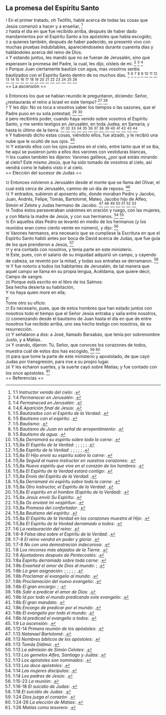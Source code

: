 == La promesa del Espíritu Santo ==

{{anchor|1}} <small>1</small> En el primer tratado, oh Teófilo, hablé acerca de todas las cosas que Jesús comenzó a hacer y a enseñar, <ref>1:1 ''Instructor venido del cielo'': {{lib|LU|141|7|10}}.</ref><br>
{{anchor|2}} <small>2</small> hasta el día en que fue recibido arriba, después de haber dado mandamientos por el Espíritu Santo a los apóstoles que había escogido;<br>
{{anchor|3}} <small>3</small> a quienes también, después de haber padecido, se presentó vivo con muchas pruebas indubitables, apareciéndoseles durante cuarenta días y hablándoles acerca del reino de Dios.<br>
{{anchor|4}} <small>4</small> Y estando juntos, les mandó que no se fueran de Jerusalén, sino que esperasen la promesa del Padre, la cual, les dijo, oísteis de mí. <ref>1:4 ''Permanecer en Jerusalén'': {{lib|LU|193|5|2}}.</ref> <ref>1:4 ''Permaneced en Jerusalén'': {{lib|LU|193|0|5}}.</ref> <ref>1:4,6 ''Aparición final de Jesús'': {{lib|LU|193|3|1}}.</ref><br>
{{anchor|5}} <small>5</small> Porque Juan ciertamente bautizó con agua, mas vosotros seréis bautizados con el Espíritu Santo dentro de no muchos días. <ref>1:5 ''Bautizados con el Espíritu de la Verdad'': {{lib|LU|191|5|3}}.</ref> <ref>1:5 ''Bautismo con el espíritu'': {{lib|LU|141|6|5}}.</ref> <ref>1:5 ''Bautismo'': {{lib|LU|85|4|1}}.</ref> <ref>1:5 ''Bautismo de Juan en señal de arrepentimiento'': {{lib|LU|137|8|10}}.</ref> <ref>1:5 ''Bautismo de agua'': {{lib|LU|87|6|5}}.</ref> <ref>1:5,8a ''Derramará su espíritu sobre toda la carne'': {{lib|LU|190|5|4}}.</ref> <ref>1:5,8a ''El Espíritu de la Verdad'': {{lib|LU|120|2|6}}; {{lib|LU|146|3|6}}; {{lib|LU|180|6|3}}; {{lib|LU|191|6|3}}; {{lib|LU|21|5|7}}; {{lib|LU|34|4|1}}.</ref> <ref>1:5,8a ''Espíritu de la Verdad'': {{lib|LU|120|2|4}}; {{lib|LU|137|8|7}}; {{lib|LU|20|6|8}}; {{lib|LU|32|5|8}}; {{lib|LU|34|5|5}}; {{lib|LU|34|7|1}}.</ref> <ref>1:5,8a ''El Hijo envió su espíritu sobre la carne'': {{lib|LU|20|1|6}}.</ref> <ref>1:5,8a ''Seguid al nuevo instructor en vuestros corazones'': {{lib|LU|181|2|14}}.</ref> <ref>1:5,8a ''Nuevo espiritu que vive en el corazón de los hombres'': {{lib|LU|121|7|5}}.</ref> <ref>1:5,8a ''El Espíritu de la Verdad estará contigo'': {{lib|LU|181|2|24}}.</ref> <ref>1:5,8a ''Envío del Espíritu de la Verdad'': {{lib|LU|193|5|2}}.</ref> <ref>1:5,8a ''Derramaré mi espíritu sobre toda la carne'': {{lib|LU|181|1|4}}.</ref> <ref>1:5,8a ''Otro instructor, el Espíritu de la Verdad'': {{lib|LU|176|4|3}}.</ref> <ref>1:5,8a ''El espíritu en el hombre (Espíritu de la Verdad)'': {{lib|LU|103|1|6}}.</ref> <ref>1:5,8a ''Jesús envió Su Espíritu'': {{lib|LU|141|4|5}}.</ref> <ref>1:5,8a ''Os enviaré mi «espíritu»'': {{lib|LU|180|4|5}}.</ref> <ref>1:5,8a ''Promesa del confortador'': {{lib|LU|180|3|3}}.</ref> <ref>1:5,8a ''Bautismo del espíritu'': {{lib|LU|194|2|10}}.</ref> <ref>1:5,8a ''El Espíritu de la Verdad en los corazones muestra al Hijo'': {{lib|LU|194|3|1}}.</ref> <ref>1:5,8a ''El Espíritu de la Verdad derramado a todos'': {{lib|LU|194|3|6}}.</ref><br>
== La ascensión ==

{{anchor|6}} <small>6</small> Entonces los que se habían reunido le preguntaron, diciendo: Señor, ¿restaurarás el reino a Israel en este tiempo? <ref>1:6 ''La restauración del reino'': {{lib|LU|135|6|2}}.</ref> <ref>1:6-8 ''Falsa idea sobre el Espíritu de la Verdad'': {{lib|LU|193|3|2}}.</ref><br>
{{anchor|7}} <small>7</small> Y les dijo: No os toca a vosotros saber los tiempos o las sazones, que el Padre puso en su sola potestad; <ref>1:7-8 ''El reino vendrá en poder y gloria'': {{lib|LU|141|4|5}}.</ref> <ref>1:7-8 ''No con una demostración indecorosa'': {{lib|LU|140|1|5}}.</ref><br>
{{anchor|8}} <small>8</small> pero recibiréis poder, cuando haya venido sobre vosotros el Espíritu Santo, y me seréis testigos en Jerusalén, en toda Judea, en Samaria, y hasta lo último de la tierra. <ref>1:8 ''Los rincones más alejados de la Tierra'': {{lib|LU|181|2|26}}.</ref> <ref>1:8 ''Ajustadores después de Pentecostés'': {{lib|LU|108|2|3}}.</ref> <ref>1:8a ''Espíritu derramado sobre toda carne'': {{lib|LU|52|5|6}}.</ref> <ref>1:8b ''Enseñad el amor de Dios al mundo'': {{lib|LU|193|1|2}}; {{lib|LU|193|1|2}}.</ref> <ref>1:8b ''La gran asignación'': {{lib|LU|190|3|1}}; {{lib|LU|190|4|1}}; {{lib|LU|191|4|4}}; {{lib|LU|191|5|3}}; {{lib|LU|191|6|3}}; {{lib|LU|193|2|2}}.</ref> <ref>1:8b ''Proclamar el evangelio al mundo'': {{lib|LU|181|2|12}}.</ref> <ref>1:8b ''Proclamación del nuevo evangelio'': {{lib|LU|193|5|2}}.</ref> <ref>1:8b ''El gran encargo'': {{lib|LU|165|6|3}}; {{lib|LU|178|1|14}}.</ref> <ref>1:8b ''Salir a predicar el amor de Dios'': {{lib|LU|193|0|4}}.</ref> <ref>1:8b ''Id por todo el mundo predicando este evangelio'': {{lib|LU|193|0|5}}.</ref> <ref>1:8b ''El gran mandato'': {{lib|LU|95|7|3}}.</ref> <ref>1:8b ''Encargo de predicar por el mundo'': {{lib|LU|140|9|2}}.</ref> <ref>1:8b ''El evangelio por todo el mundo'': {{lib|LU|176|2|3}}.</ref> <ref>1:8b ''Id predicad el evangelio a todos'': {{lib|LU|143|1|5}}.</ref><br>
{{anchor|9}} <small>9</small> Y habiendo dicho estas cosas, viéndolo ellos, fue alzado, y le recibió una nube que le ocultó de sus ojos. <ref>1:9 ''La ascensión'': {{lib|LU|193|5|3}}.</ref><br>
{{anchor|10}} <small>10</small> Y estando ellos con los ojos puestos en el cielo, entre tanto que él se iba, he aquí se pusieron junto a ellos dos varones con vestiduras blancas,<br>
{{anchor|11}} <small>11</small> los cuales también les dijeron: Varones galileos, ¿por qué estáis mirando al cielo? Este mismo Jesús, que ha sido tomado de vosotros al cielo, así vendrá como le habéis visto ir al cielo.<br>
== Elección del sucesor de Judas ==

{{anchor|12}} <small>12</small> Entonces volvieron a Jerusalén desde el monte que se llama del Olivar, el cual está cerca de Jerusalén, camino de un día de reposo. <ref>1:12-14 ''Primera reunión de los apóstoles'': {{lib|LU|193|6|1}}.</ref><br>
{{anchor|13}} <small>13</small> Y entrados, subieron al aposento alto, donde moraban Pedro y Jacobo, Juan, Andrés, Felipe, Tomás, Bartolomé, Mateo, Jacobo hijo de Alfeo, Simón el Zelote y Judas hermano de Jacobo. <ref>1:13 ''Natanael Bartolomé'': {{lib|LU|139|6|9}}.</ref> <ref>1:13 ''Nombres bíblicos de los apóstoles'': {{lib|LU|138|2|2}}.</ref> <ref>1:13 ''Tomás Dídimo'': {{lib|LU|139|8|1}}.</ref> <ref>1:13 ''La admisión de Simón Celotes'': {{lib|LU|139|11|1}}.</ref> <ref>1:13 ''Los gemelos Alfeo, Santiago y Judas'': {{lib|LU|139|10|1}}.</ref> <ref>1:13 ''Los apóstoles son nominados'': {{lib|LU|150|4|1}}.</ref> <ref>1:13 ''Los doce apóstoles'': {{lib|LU|139|0|1}}.</ref><br>
{{anchor|14}} <small>14</small> Todos éstos perseveraban unánimes en oración y ruego, con las mujeres, y con María la madre de Jesús, y con sus hermanos. <ref>1:14 ''Las mujeres discípulas'': {{lib|LU|149|2|8}}.</ref> <ref>1:14 ''Los padres de Jesús'': {{lib|LU|122|1|3}}.</ref><br>
{{anchor|15}} <small>15</small> En aquellos días Pedro se levantó en medio de los hermanos (y los reunidos eran como ciento veinte en número), y dijo: <ref>1:15-23 ''La reunión'': {{lib|LU|193|6|2}}.</ref><br>
{{anchor|16}} <small>16</small> Varones hermanos, era necesario que se cumpliese la Escritura en que el Espíritu Santo habló antes por boca de David acerca de Judas, que fue guía de los que prendieron a Jesús, <ref>1:16-18 ''El suicidio de Judas'': {{lib|LU|186|1|7}}.</ref><br>
{{anchor|17}} <small>17</small> y era contado con nosotros, y tenía parte en este ministerio.<br>
{{anchor|18}} <small>18</small> Este, pues, con el salario de su iniquidad adquirió un campo, y cayendo de cabeza, se reventó por la mitad, y todas sus entrañas se derramaron. <ref>1:18 ''El suicidio de Judas'': {{lib|LU|139|12|13}}.</ref><br>
{{anchor|19}} <small>19</small> Y fue notorio a todos los habitantes de Jerusalén, de tal manera que aquel campo se llama en su propia lengua, Acéldama, que quiere decir, Campo de sangre.<br>
{{anchor|20}} <small>20</small> Porque está escrito en el libro de los Salmos:<br>
Sea hecha desierta su habitación,<br>
Y no haya quien more en ella;<br>
y:<br>
Tome otro su oficio.<br>
{{anchor|21}} <small>21</small> Es necesario, pues, que de estos hombres que han estado juntos con nosotros todo el tiempo que el Señor Jesús entraba y salía entre nosotros,<br>
{{anchor|22}} <small>22</small> comenzando desde el bautismo de Juan hasta el día en que de entre nosotros fue recibido arriba, uno sea hecho testigo con nosotros, de su resurrección.<br>
{{anchor|23}} <small>23</small> Y señalaron a dos: a José, llamado Barsabás, que tenía por sobrenombre Justo, y a Matías.<br>
{{anchor|24}} <small>24</small> Y orando, dijeron: Tú, Señor, que conoces los corazones de todos, muestra cuál de estos dos has escogido, <ref>1:24 ''Dios juzga el corazón'': {{lib|LU|140|3|19}}.</ref> <ref>1:24-26 ''La elección de Matías'': {{lib|LU|193|6|3}}.</ref><br>
{{anchor|25}} <small>25</small> para que tome la parte de este ministerio y apostolado, de que cayó Judas por transgresión, para irse a su propio lugar.<br>
{{anchor|26}} <small>26</small> Y les echaron suertes, y la suerte cayó sobre Matías; y fue contado con los once apóstoles. <ref>1:26 ''Matías como tesorero'': {{lib|LU|192|0|2}}.</ref><br>
== Referencias ==

<references />
